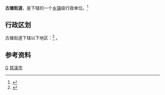 {{中国乡级行政区|33/02/82/006/000| 官方网站 = http://gutang.cixi.gov.cn/}}
'''古塘街道'''，是{{PRC admin/fullname|{{PRC admin/parent|33/02/82/006/000}}}}下辖的一个[[乡镇|乡镇]]级行政单位。<ref>{{PRC admin/ref sgc|{{PRC admin/parent|{{{1|}}}}}}}</ref>

== 行政区划 ==
古塘街道下辖以下地区：<ref>{{PRC admin/ref sgc|{{{1|}}}}}</ref>
{{PRC admin/children|33/02/82/006/000}}。

== 参考资料 ==
{{reflist}}

{{慈溪市行政区划}}
[[Category:慈溪市行政区划|G]]
[[Category:宁波市街道_(行政区划)|慈溪市]]